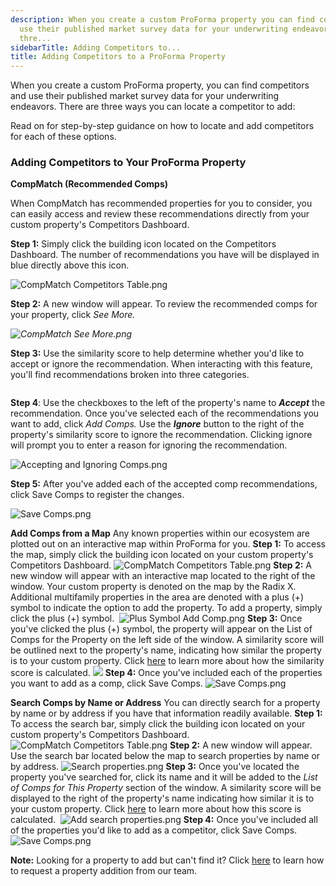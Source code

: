 ```yaml
---
description: When you create a custom ProForma property you can find competitors and
  use their published market survey data for your underwriting endeavors There are
  thre...
sidebarTitle: Adding Competitors to...
title: Adding Competitors to a ProForma Property
---
```


When you create a custom ProForma property, you can find competitors and use their published market survey data for your underwriting endeavors. There are three ways you can locate a competitor to add:


<Steps>
  <Step title="**CompMatch (Recommended Comps):** CompMatch uses an advanced algorithm to generate competitor recommendations for you based on how similar a property is to yours. Learn more about the CompMatch algorithm by clicking [here.](kb://article/zendesk:radix:19966348215565)">
  </Step>
  <Step title="**Add Competitors from a Map:** You can leverage our built-in map feature to locate and view properties within close proximity to yours.">
  </Step>
  <Step title="**Search Competitors by Name or Address:** You can directly search for a property by its name or address when you have that information.">
  </Step>
</Steps>


Read on for step-by-step guidance on how to locate and add competitors for each of these options. 


### Adding Competitors to Your ProForma Property




**CompMatch (Recommended Comps)**

When CompMatch has recommended properties for you to consider, you can easily access and review these recommendations directly from your custom property's Competitors Dashboard.


**Step 1:** Simply click the building icon located on the Competitors Dashboard. The number of recommendations you have will be displayed in blue directly above this icon.


<Frame>
  <img src="/images/radix/da66af4432987da38c8f30cbcaadfebd3c74c032.png" alt="CompMatch Competitors Table.png" />
</Frame>


**Step 2:** A new window will appear. To review the recommended comps for your property, click *See More.*


*![CompMatch See More.png](/images/radix/3640ab969967b41aca2868f6afd343364cf3972e.png)*


**Step 3:** Use the similarity score to help determine whether you'd like to accept or ignore the recommendation. When interacting with this feature, you'll find recommendations broken into three categories.


<Frame>
  <img src="/images/radix/8d3da4a2879fdaf4e96a1913700fd592ff3152ac.png" alt="" />
</Frame>


<Steps>
  <Step title="**Recommended Comps:** Displays any new recommendations pending your review. You can either accept or ignore the recommendation.">
  </Step>
  <Step title="**Considering You as a Comp:** Outlines recommended properties that consider your property to be a comp, but have not been added to your comp set yet.">
  </Step>
  <Step title="**Ignored Comps:** Shows previous recommendations that were ignored. Clicking the (+) icon to the left of the property's name will give you the ability to see why the property was ignored.">
  </Step>
</Steps>


**Step 4**: Use the checkboxes to the left of the property's name to ***Accept*** the recommendation. Once you've selected each of the recommendations you want to add, click *Add Comps.* Use the ***Ignore*** button to the right of the property's similarity score to ignore the recommendation. Clicking ignore will prompt you to enter a reason for ignoring the recommendation. 


<Frame>
  <img src="/images/radix/b8ee25545ac6588972fce79dde7cec42d7256774.png" alt="Accepting and Ignoring Comps.png" />
</Frame>


**Step 5:** After you've added each of the accepted comp recommendations, click Save Comps to register the changes.


<Frame>
  <img src="/images/radix/9df36ae03415c093012eae1f51c8cf29910b3190.png" alt="Save Comps.png" />
</Frame>





**Add Comps from a Map**
Any known properties within our ecosystem are plotted out on an interactive map within ProForma for you.
**Step 1:** To access the map, simply click the building icon located on your custom property's Competitors Dashboard. ![CompMatch Competitors Table.png](/images/radix/da66af4432987da38c8f30cbcaadfebd3c74c032.png) **Step 2:** A new window will appear with an interactive map located to the right of the window. Your custom property is denoted on the map by the Radix X. Additional multifamily properties in the area are denoted with a plus (+) symbol to indicate the option to add the property. To add a property, simply click the plus (+) symbol.  ![Plus Symbol Add Comp.png](/images/radix/c47e967cc8f47ee157a0b13e62fae934c51856bd.png) **Step 3:** Once you've clicked the plus (+) symbol, the property will appear on the List of Comps for the Property on the left side of the window. A similarity score will be outlined next to the property's name, indicating how similar the property is to your custom property. Click [here](kb://article/zendesk:radix:19966348215565) to learn more about how the similarity score is calculated. ![](/images/radix/c136dea20df8f50338831d30b42966dcde26818c.png) **Step 4:** Once you've included each of the properties you want to add as a comp, click Save Comps. ![Save Comps.png](/images/radix/c740bb9626c8c94695e239fca825031c7069bda8.png)





**Search Comps by Name or Address**
You can directly search for a property by name or by address if you have that information readily available.
**Step 1:** To access the search bar, simply click the building icon located on your custom property's Competitors Dashboard. ![CompMatch Competitors Table.png](/images/radix/da66af4432987da38c8f30cbcaadfebd3c74c032.png) **Step 2:** A new window will appear. Use the search bar located below the map to search properties by name or by address. ![Search properties.png](/images/radix/1bad2cd886222c6de785a71743a452fb3905f18c.png) **Step 3:** Once you've located the property you've searched for, click its name and it will be added to the *List of Comps for This Property* section of the window. A similarity score will be displayed to the right of the property's name indicating how similar it is to your custom property. Click [here](kb://article/zendesk:radix:19966348215565) to learn more about how this score is calculated.  ![Add search properties.png](/images/radix/97a9273c5b6a7150301d531e66168c84769e325b.png) **Step 4:** Once you've included all of the properties you'd like to add as a competitor, click Save Comps. ![Save Comps.png](/images/radix/9df36ae03415c093012eae1f51c8cf29910b3190.png)






**Note:** Looking for a property to add but can't find it? Click [here](kb://article/zendesk:radix:14637875521037) to learn how to request a property addition from our team.
